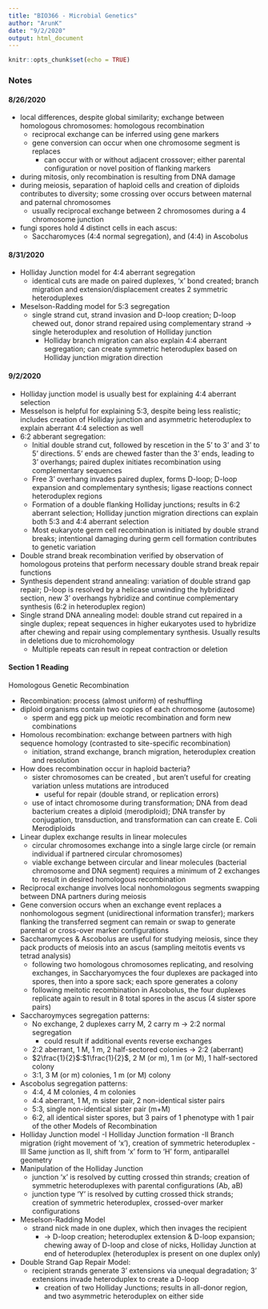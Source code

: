 ```yaml
---
title: "BIO366 - Microbial Genetics"
author: "ArunK"
date: "9/2/2020"
output: html_document
---
```


```r
knitr::opts_chunk$set(echo = TRUE)
```


### Notes
#### 8/26/2020
- local differences, despite global similarity; exchange between homologous chromosomes: homologous recombination
  - reciprocal exchange can be inferred using gene markers
  - gene conversion can occur when one chromosome segment is replaces
    - can occur with or without adjacent crossover; either parental configuration or novel position of flanking markers
- during mitosis, only recombination is resulting from DNA damage
- during meiosis, separation of haploid cells and creation of diploids contributes to diversity; some crossing over occurs between maternal and paternal chromosomes
  - usually reciprocal exchange between 2 chromosomes during a 4 chromosome junction
- fungi spores hold 4 distinct cells in each ascus:
  - Saccharomyces (4:4 normal segregation), and (4:4) in Ascobolus 
  
#### 8/31/2020
- Holliday Junction model for 4:4 aberrant segregation
  - identical cuts are made on paired duplexes, 'x' bond created; branch migration and extension/displacement creates 2 symmetric heteroduplexes
- Meselson-Radding model for 5:3 segregation
  - single strand cut, strand invasion and D-loop creation; D-loop chewed out, donor strand repaired using complementary strand -> single heteroduplex and resolution of Holliday junction
    - Holliday branch migration can also explain 4:4 aberrant segregation; can create symmetric heteroduplex based on Holliday junction migration direction
    
#### 9/2/2020
- Holliday junction model is usually best for explaining 4:4 aberrant selection
- Messelson is helpful for explaining 5:3, despite being less realistic; includes creation of Holliday junction and asymmetric heteroduplex to explain aberrant 4:4 selection as well
- 6:2 abberant segregation: 
  - Initial double strand cut, followed by rescetion in the 5' to 3' and 3' to 5' directions. 5' ends are chewed faster than the 3' ends, leading to 3' overhangs; paired duplex initiates recombination using complementary sequences
  - Free 3' overhang invades paired duplex, forms D-loop; D-loop expansion and complementary synthesis; ligase reactions connect heteroduplex regions
  - Formation of a double flanking Holliday junctions; results in 6:2 aberrant selection; Holliday junction migration directions can explain both 5:3 and 4:4 aberrant selection
  - Most eukaryote germ cell recombination is initiated by double strand breaks; intentional damaging during germ cell formation contributes to genetic variation 
- Double strand break recombination verified by observation of homologous proteins that perform necessary double strand break repair functions
- Synthesis dependent strand annealing: variation of double strand gap repair; D-loop is resolved by a helicase unwinding the hybridized section, new 3' overhangs hybridize and continue complementary synthesis (6:2 in heteroduplex region) 
- Single strand DNA annealing model: double strand cut repaired in a single duplex; repeat sequences in higher eukaryotes used to hybridize after chewing and repair using complementary synthesis. Usually results in deletions due to microhomology
  - Multiple repeats can result in repeat contraction or deletion
  
#### Section 1 Reading
Homologous Genetic Recombination  

- Recombination: process (almost uniform) of reshuffling
- diploid organisms contain two copies of each chromosome (autosome)    
  - sperm and egg pick up meiotic recombination and form new combinations  
- Homolous recombination: exchange between partners with high sequence homology (contrasted to site-specific recombination)
  - initiation, strand exchange, branch migration, heteroduplex creation and resolution
- How does recombination occur in haploid bacteria?
  - sister chromosomes can be created , but aren't useful for creating variation unless mutations are introduced
    - useful for repair (double strand, or replication errors)
  - use of intact chromosome during transformation; DNA from dead bacterium creates a diploid (merodiploid); DNA transfer by conjugation, transduction, and transformation can can create E. Coli Merodiploids
- Linear duplex exchange results in linear molecules
  - circular chromosomes exchange into a single large circle (or remain individual if partnered circular chromosomes)
  - viable exchange between circular and linear molecules (bacterial chromosome and DNA segment) requires a minimum of 2 exchanges to result in desired homologous recombination
- Reciprocal exchange involves local nonhomologous segments swapping between DNA partners during meiosis
- Gene conversion occurs when an exchange event replaces a nonhomologous segment (unidirectional information transfer); markers flanking the transferred segment can remain or swap to generate parental or cross-over marker configurations
- Saccharomyces & Ascobolus are useful for studying meiosis, since they pack products of meiosis into an ascus (sampling meitotis events vs tetrad analysis)
  - following two homologous chromosomes replicating, and resolving exchanges, in Saccharyomyces the four duplexes are packaged into spores, then into a spore sack; each spore generates a colony
  - following meitotic recombination in Ascobolus, the four duplexes replicate again to result in 8 total spores in the ascus (4 sister spore pairs)
- Saccharoymyces segregation patterns:
  - No exchange, 2 duplexes carry M, 2 carry m -> 2:2 normal segregation
    - could result if additional events reverse exchanges 
  - 2:2 aberrant, 1 M, 1 m, 2 half-sectored colonies -> 2:2 (aberrant)
  - $2\frac{1}{2}$:$1\frac{1}{2}$, 2 M (or m), 1 m (or M), 1 half-sectored colony
  - 3:1, 3 M (or m) colonies, 1 m (or M) colony
- Ascobolus segregation patterns:
  - 4:4, 4 M colonies, 4 m colonies
  - 4:4 aberrant, 1 M, m sister pair, 2 non-identical sister pairs
  - 5:3, single non-identical sister pair (m+M)
  - 6:2, all identical sister spores, but 3 pairs of 1 phenotype with 1 pair of the other
Models of Recombination
- Holliday Junction model
  -I Holliday Junction formation
  -II Branch migration (right movement of 'x'), creation of symmetric heteroduplex
  -III Same junction as II, shift from 'x' form to 'H' form, antiparallel geometry
- Manipulation of the Holliday Junction
  - junction 'x' is resolved by cutting crossed thin strands; creation of symmetric heteroduplexes with parental configurations (Ab, aB)
  - junction type 'Y' is resolved by cutting crossed thick strands; creation of symmetric heteroduplex, crossed-over marker configurations
- Meselson-Radding Model
  - strand nick made in one duplex, which then invages the recipient 
    - -> D-loop creation; heteroduplex extension & D-loop expansion; chewing away of D-loop and close of nicks, Holliday Junction at end of heteroduplex (heteroduplex is present on one duplex only)
- Double Strand Gap Repair Model:
  - recipient strands generate 3' extensions via unequal degradation; 3' extensions invade heteroduplex to create a D-loop
    - creation of two Holliday Junctions; results in all-donor region, and two asymmetric heteroduplex on either side